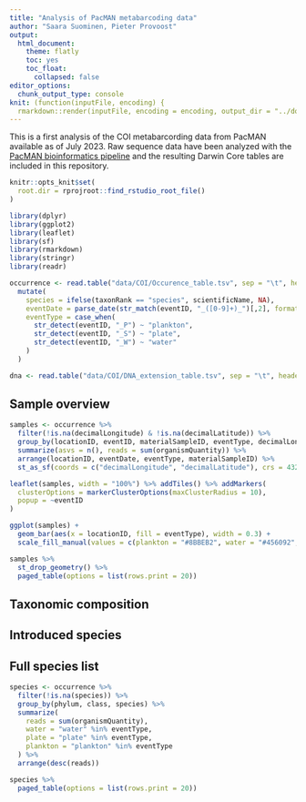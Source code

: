 ```yaml
---
title: "Analysis of PacMAN metabarcoding data"
author: "Saara Suominen, Pieter Provoost"
output: 
  html_document:
    theme: flatly
    toc: yes
    toc_float:
      collapsed: false
editor_options: 
  chunk_output_type: console
knit: (function(inputFile, encoding) {
  rmarkdown::render(inputFile, encoding = encoding, output_dir = "../docs") })  
---
```


This is a first analysis of the COI metabarcording data from PacMAN available as of July 2023. Raw sequence data have been analyzed with the [PacMAN bioinformatics pipeline](https://github.com/iobis/PacMAN-pipeline) and the resulting Darwin Core tables are included in this repository.

```r
knitr::opts_knit$set(
  root.dir = rprojroot::find_rstudio_root_file()
)
```

```r
library(dplyr)
library(ggplot2)
library(leaflet)
library(sf)
library(rmarkdown)
library(stringr)
library(readr)
```

```r
occurrence <- read.table("data/COI/Occurence_table.tsv", sep = "\t", header = TRUE, na.strings = "") %>%
  mutate(
    species = ifelse(taxonRank == "species", scientificName, NA),
    eventDate = parse_date(str_match(eventID, "_([0-9]+)_")[,2], format = "%Y%m%d"),
    eventType = case_when(
      str_detect(eventID, "_P") ~ "plankton",
      str_detect(eventID, "_S") ~ "plate",
      str_detect(eventID, "_W") ~ "water"
    )
  )

dna <- read.table("data/COI/DNA_extension_table.tsv", sep = "\t", header = TRUE, na.strings = "")
```

## Sample overview

```r
samples <- occurrence %>%
  filter(!is.na(decimalLongitude) & !is.na(decimalLatitude)) %>%
  group_by(locationID, eventID, materialSampleID, eventType, decimalLongitude, decimalLatitude, eventDate) %>%
  summarize(asvs = n(), reads = sum(organismQuantity)) %>%
  arrange(locationID, eventDate, eventType, materialSampleID) %>%
  st_as_sf(coords = c("decimalLongitude", "decimalLatitude"), crs = 4326)

leaflet(samples, width = "100%") %>% addTiles() %>% addMarkers(
  clusterOptions = markerClusterOptions(maxClusterRadius = 10),
  popup = ~eventID
)
```

```r
ggplot(samples) +
  geom_bar(aes(x = locationID, fill = eventType), width = 0.3) +
  scale_fill_manual(values = c(plankton = "#8BBEB2", water = "#456092", plate = "#18314F"))
```

```r
samples %>%
  st_drop_geometry() %>%
  paged_table(options = list(rows.print = 20))
```

## Taxonomic composition

## Introduced species

## Full species list

```r
species <- occurrence %>%
  filter(!is.na(species)) %>%
  group_by(phylum, class, species) %>%
  summarize(
    reads = sum(organismQuantity),
    water = "water" %in% eventType,
    plate = "plate" %in% eventType,
    plankton = "plankton" %in% eventType
  ) %>%
  arrange(desc(reads))

species %>%
  paged_table(options = list(rows.print = 20))
```
